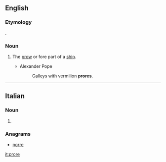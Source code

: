 ==English==

===Etymology===
{{etyl|la|en}} {{term|prora|lang=la||prow}}.

===Noun===
{{en-noun}}

# {{context|poetic|obsolete|lang=en}} The [[prow]] or fore part of a [[ship]].
#* Alexander Pope
#*: Galleys with vermilion '''prores'''.

----

==Italian==

===Noun===
{{head|it|plural}} {{g|f}}

# {{plural of|prora|lang=it}}

===Anagrams===
* [[porre#Italian|porre]]
[[it:prore]]